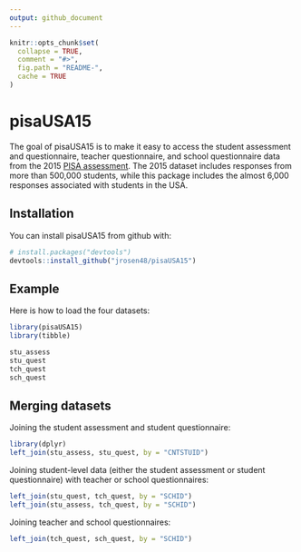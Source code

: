 ```yaml
---
output: github_document
---
```


<!-- README.md is generated from README.Rmd. Please edit that file -->

```r
knitr::opts_chunk$set(
  collapse = TRUE,
  comment = "#>",
  fig.path = "README-",
  cache = TRUE
)
```

# pisaUSA15

The goal of pisaUSA15 is to make it easy to access the student assessment and questionnaire, teacher questionnaire, and school questionnaire data from the 2015 [PISA assessment](http://www.oecd.org/pisa/data/). The 2015 dataset includes responses from more than 500,000 students, while this package includes the almost 6,000 responses associated with students in the USA. 

## Installation

You can install pisaUSA15 from github with:

```r
# install.packages("devtools")
devtools::install_github("jrosen48/pisaUSA15")
```

## Example

Here is how to load the four datasets:

```r
library(pisaUSA15)
library(tibble)

stu_assess
stu_quest
tch_quest
sch_quest
```

## Merging datasets

Joining the student assessment and student questionnaire:

```r
library(dplyr)
left_join(stu_assess, stu_quest, by = "CNTSTUID")
```

Joining student-level data (either the student assessment or student questionnaire) with teacher or school questionnaires:

```r
left_join(stu_quest, tch_quest, by = "SCHID")
left_join(stu_assess, tch_quest, by = "SCHID")
```

Joining teacher and school questionnaires:

```r
left_join(tch_quest, sch_quest, by = "SCHID")
```
